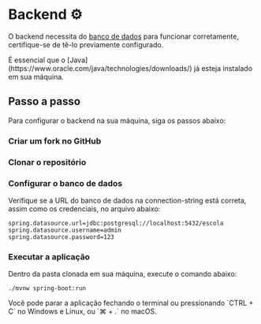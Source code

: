 
# Backend ⚙️

O backend necessita do [banco de dados](database) para funcionar corretamente, certifique-se de tê-lo previamente configurado.

<Callout type="info" emoji="ℹ️">
  É essencial que o [Java](https://www.oracle.com/java/technologies/downloads/)
  já esteja instalado em sua máquina.
</Callout>

## Passo a passo

Para configurar o backend na sua máquina, siga os passos abaixo:

<Steps>

### Criar um fork no GitHub

### Clonar o repositório

### Configurar o banco de dados

Verifique se a URL do banco de dados na connection-string está correta, assim como os credenciais, no arquivo abaixo:

```properties showLineNumbers filename="src/main/resources/application-local.properties"
spring.datasource.url=jdbc:postgresql://localhost:5432/escola
spring.datasource.username=admin
spring.datasource.password=123
```

### Executar a aplicação

Dentro da pasta clonada em sua máquina, execute o comando abaixo:

```shell copy filename="Terminal"
./mvnw spring-boot:run
```

</Steps>

<Callout emoji="💡">
  Você pode parar a aplicação fechando o terminal ou pressionando `CTRL + C` no
  Windows e Linux, ou `⌘ + .` no macOS.
</Callout>
